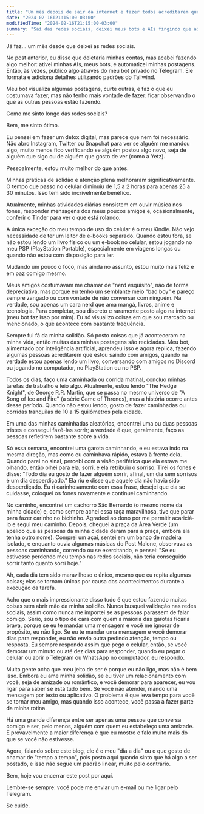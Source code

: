 ```yaml
---
title: "Um mês depois de sair da internet e fazer todos acreditarem que ainda estou ativo"
date: "2024-02-16T21:15:00-03:00"
modifiedTime: "2024-02-16T21:15:00-03:00"
summary: "Saí das redes sociais, deixei meus bots e AIs fingindo que ainda estou lá, e tenho sorrido mais offline."
---
```


Já faz... um mês desde que deixei as redes sociais.

No post anterior, eu disse que deletaria minhas contas, mas acabei fazendo algo melhor: ativei minhas AIs, meus bots, e automatizei minhas postagens. Então, às vezes, publico algo através do meu bot privado no Telegram. Ele formata e adiciona detalhes utilizando padrões do Tailwind.

Meu bot visualiza algumas postagens, curte outras, e faz o que eu costumava fazer, mas não tenho mais vontade de fazer: ficar observando o que as outras pessoas estão fazendo.

Como me sinto longe das redes sociais?

Bem, me sinto ótimo.

Eu pensei em fazer um detox digital, mas parece que nem foi necessário. Não abro Instagram, Twitter ou Snapchat para ver se alguém me mandou algo, muito menos fico verificando se alguém postou algo novo, seja de alguém que sigo ou de alguém que gosto de ver (como a Yetz).

Pessoalmente, estou muito melhor do que antes.

Minhas práticas de solidão e atenção plena melhoraram significativamente. O tempo que passo no celular diminuiu de 1,5 a 2 horas para apenas 25 a 30 minutos. Isso tem sido incrivelmente benéfico.

Atualmente, minhas atividades diárias consistem em ouvir música nos fones, responder mensagens dos meus poucos amigos e, ocasionalmente, conferir o Tinder para ver o que está rolando.

A única exceção do meu tempo de uso do celular é o meu Kindle. Não vejo necessidade de ter um leitor de e-books separado. Quando estou fora, se não estou lendo um livro físico ou um e-book no celular, estou jogando no meu PSP (PlayStation Portable), especialmente em viagens longas ou quando não estou com disposição para ler.

Mudando um pouco o foco, mas ainda no assunto, estou muito mais feliz e em paz comigo mesmo.

Meus amigos costumavam me chamar de "nerd esquisito", não de forma depreciativa, mas porque eu tenho um semblante meio "bad boy" e pareço sempre zangado ou com vontade de não conversar com ninguém. Na verdade, sou apenas um cara nerd que ama mangá, livros, anime e tecnologia. Para completar, sou discreto e raramente posto algo na internet (meu bot faz isso por mim). Eu só visualizo coisas em que sou marcado ou mencionado, o que acontece com bastante frequência.

Sempre fui fã da minha solidão. Só posto coisas que já aconteceram na minha vida, então muitas das minhas postagens são recicladas. Meu bot, alimentado por inteligência artificial, aprendeu isso e agora replica, fazendo algumas pessoas acreditarem que estou saindo com amigos, quando na verdade estou apenas lendo um livro, conversando com amigos no Discord ou jogando no computador, no PlayStation ou no PSP.

Todos os dias, faço uma caminhada ou corrida matinal, concluo minhas tarefas de trabalho e leio algo. Atualmente, estou lendo "The Hedge Knight", de George R.R. Martin, que se passa no mesmo universo de "A Song of Ice and Fire" (a série Game of Thrones), mas a história ocorre antes desse período. Quando não estou lendo, gosto de fazer caminhadas ou corridas tranquilas de 10 a 15 quilômetros pela cidade.

Em uma das minhas caminhadas aleatórias, encontrei uma ou duas pessoas tristes e consegui fazê-las sorrir; a verdade é que, geralmente, faço as pessoas refletirem bastante sobre a vida.

Só essa semana, encontrei uma garota caminhando, e eu estava indo na mesma direção, mas como eu caminhava rápido, estava à frente dela. Quando parei no sinal, percebi com a visão periférica que ela estava me olhando, então olhei para ela, sorri, e ela retribuiu o sorriso. Tirei os fones e disse: "Todo dia eu gosto de fazer alguém sorrir, afinal, um dia sem sorrisos é um dia desperdiçado." Ela riu e disse que aquele dia não havia sido desperdiçado. Eu ri carinhosamente com essa frase, desejei que ela se cuidasse, coloquei os fones novamente e continuei caminhando.

No caminho, encontrei um cachorro São Bernardo (o mesmo nome da minha cidade) e, como sempre achei essa raça maravilhosa, tive que parar para fazer carinho no bichinho. Agradeci ao dono por me permitir acariciá-lo e segui meu caminho. Depois, cheguei à praça da Área Verde (um apelido que as pessoas da minha cidade deram para a praça, embora ela tenha outro nome). Comprei um açaí, sentei em um banco de madeira isolado, e enquanto ouvia algumas músicas do Post Malone, observava as pessoas caminhando, correndo ou se exercitando, e pensei: "Se eu estivesse perdendo meu tempo nas redes sociais, não teria conseguido sorrir tanto quanto sorri hoje."

Ah, cada dia tem sido maravilhoso e único, mesmo que eu repita algumas coisas; elas se tornam únicas por causa dos acontecimentos durante a execução da tarefa.

Acho que o mais impressionante disso tudo é que estou fazendo muitas coisas sem abrir mão da minha solidão. Nunca busquei validação nas redes sociais, assim como nunca me importei se as pessoas parassem de falar comigo. Sério, sou o tipo de cara com quem a maioria das garotas ficaria brava, porque se eu te mandar uma mensagem e você me ignorar de propósito, eu não ligo. Se eu te mandar uma mensagem e você demorar dias para responder, eu não envio outra pedindo atenção, tempo ou resposta. Eu sempre respondo assim que pego o celular, então, se você demorar um minuto ou até dez dias para responder, quando eu pegar o celular ou abrir o Telegram ou WhatsApp no computador, eu respondo.

Muita gente acha que meu jeito de ser é porque eu não ligo, mas não é bem isso. Embora eu ame minha solidão, se eu tiver um relacionamento com você, seja de amizade ou romântico, e você demorar para aparecer, eu vou ligar para saber se está tudo bem. Se você não atender, mando uma mensagem por texto ou aplicativo. O problema é que leva tempo para você se tornar meu amigo, mas quando isso acontece, você passa a fazer parte da minha rotina.

Há uma grande diferença entre ser apenas uma pessoa que conversa comigo e ser, pelo menos, alguém com quem eu estabeleço uma amizade. E provavelmente a maior diferença é que eu mostro e falo muito mais do que se você não estivesse.

Agora, falando sobre este blog, ele é o meu "dia a dia" ou o que gosto de chamar de "tempo a tempo", pois posto aqui quando sinto que há algo a ser postado, e isso não segue um padrão linear, muito pelo contrário.

Bem, hoje vou encerrar este post por aqui.

Lembre-se sempre: você pode me enviar um e-mail ou me ligar pelo Telegram.

Se cuide.
